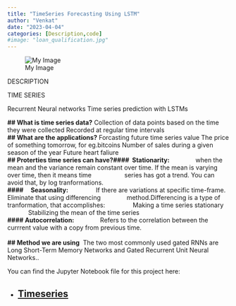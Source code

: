 ```yaml
---
title: "TimeSeries Forecasting Using LSTM"
author: "Venkat"
date: "2023-04-04"
categories: [Description,code]
#image: "loan_qualification.jpg"
---
```


![My Image](LSTM_TS.png){alt="My Image"}

DESCRIPTION

TIME SERIES

Recurrent Neural networks Time series prediction with LSTMs

**\## What is time series data?** Collection of data points based on the time they were collected Recorded at regular time intervals\
**\## What are the applications?** Forcasting future time series value The price of something tomorrow, for eg.bitcoins Number of sales during a given season of the year Future heart faliure\
**\## Proterties time series can have?####  Stationarity:**               when the mean and the variance remain constant over time. If the mean is varying over time, then it means time                   series has got a trend. You can avoid that, by log tranformations.\
**\####     Seasonality:**                If there are variations at specific time-frame. Eliminate that using differencing               method.Differencing is a type of tranformation, that accomplishes:                Making a time series stationary                Stabilizing the mean of the time series\
**\#### Autocorrelation:**               Refers to the correlation between the currrent value with a copy from previous time.\
\
**\## Method we are using**  The two most commonly used gated RNNs are Long Short-Term Memory Networks and Gated Recurrent Unit Neural Networks..

You can find the Jupyter Notebook file for this project here:

-   

    ## [Timeseries](https://github.com/venkata007-ghost/TimeSeries-Forecasting-using-LSTM/blob/main/Time%20Series%20Forecasting%20using%20LSTM.ipynb)
